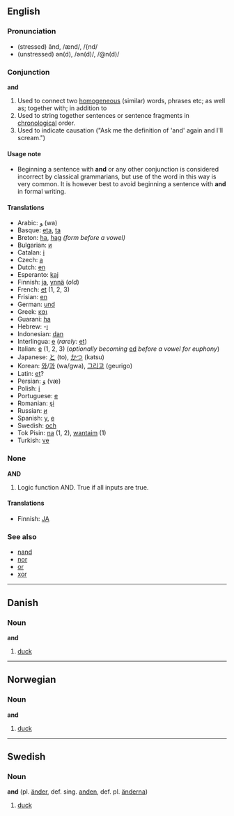 ==English==

===Pronunciation===
*(stressed) ănd, /ænd/, /{nd/
*(unstressed) ən(d), /ən(d)/, /@n(d)/

===Conjunction===
'''and'''

# Used to connect two [[homogeneous]] (similar) words, phrases etc; as well as; together with; in addition to
# Used to string together sentences or sentence fragments in [[chronological]] order.
# Used to indicate causation ("Ask me the definition of 'and' again and I'll scream.")

====Usage note====
*Beginning a sentence with '''and''' or any other conjunction is considered incorrect by classical grammarians, but use of the word in this way is very common.  It is however best to avoid beginning a sentence with '''and''' in formal writing.

====Translations====
*Arabic: [[و]] (wa)
*Basque: [[eta]], [[ta]]
*Breton: [[ha]], [[hag]] ''(form before a vowel)''
*Bulgarian: [[и]]
*Catalan: [[i]]
*Czech: [[a]]
*Dutch: [[en]]
*Esperanto: [[kaj]]
*Finnish: [[ja]], [[ynnä]] (''old'')
*French: [[et]] (1, 2, 3)
*Frisian: [[en]]
*German: [[und]]
*Greek: [[και]]
*Guarani: [[ha]]
*Hebrew: -[[ו]]
*Indonesian: [[dan]]
*Interlingua: [[e]] (''rarely:'' [[et]])
*Italian: [[e]] (1, 2, 3) (''optionally becoming'' [[ed]] ''before a vowel for euphony'')
*Japanese: [[と]] (to), [[かつ]] (katsu)
*Korean: [[와]]/[[과]] (wa/gwa), [[그리고]] (geurigo)
*Latin: [[et]]?
*Persian: [[وَ]] (væ)
*Polish: [[i]]
*Portuguese: [[e]]
*Romanian: [[şi]]
*Russian: [[и]]
*Spanish: [[y]], [[e]]
*Swedish: [[och]]
*Tok Pisin: [[na]] (1, 2), [[wantaim]] (1)
*Turkish: [[ve]]

===None===
'''AND'''
#Logic function AND. True if all inputs are true.

====Translations====

*Finnish: [[JA]]

===See also===
*[[nand]]
*[[nor]]
*[[or]]
*[[xor]]

----
==Danish==
===Noun===
'''and'''

#[[duck]]

----
==Norwegian==
===Noun===
'''and'''

#[[duck]]

----
==Swedish==
===Noun===
'''and''' (pl. [[änder]], def. sing. [[anden]], def. pl. [[änderna]])

#[[duck]]